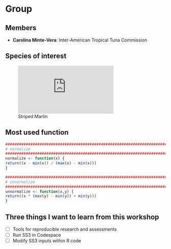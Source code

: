 # Group  

## Members  

- **Carolina Minte-Vera**: Inter-American Tropical Tuna Commission

## Species of interest  

![Striped Marlin](https://www.shogunsportfishing.com/striped-marlin.html)  

## Most used function  
```r
################################################################################################
# normalize
################################################################################################
normalize <- function(x) {
return((x - min(x)) / (max(x) - min(x)))
}

################################################################################################
# unnormalize
################################################################################################
unnormalize <- function(x,y) {
return((x * (max(y) - min(y)) + min(y)))
}
```

## Three things I want to learn from this workshop

- [ ] Tools for reproducible research and assessments
- [ ] Run SS3 in Codespace
- [ ] Modify SS3 inputs within R code
